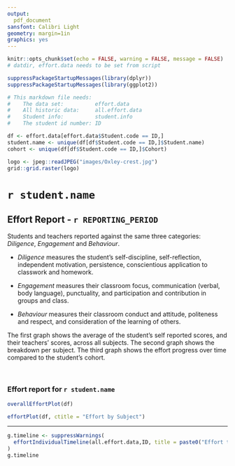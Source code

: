 ```yaml
---
output: 
  pdf_document
sansfont: Calibri Light
geometry: margin=1in
graphics: yes
---
```


```r
knitr::opts_chunk$set(echo = FALSE, warning = FALSE, message = FALSE)
# datdir, effort.data needs to be set from script

suppressPackageStartupMessages(library(dplyr))
suppressPackageStartupMessages(library(ggplot2))
```


``` r
# This markdown file needs:
#    The data set:          effort.data
#    All historic data:     all.effort.data
#    Student info:          student.info
#    The student id number: ID

df <- effort.data[effort.data$Student.code == ID,]
student.name <- unique(df[df$Student.code == ID,]$Student.name)
cohort <- unique(df[df$Student.code == ID,]$Cohort)
```

``` r
logo <- jpeg::readJPEG("images/Oxley-crest.jpg")
grid::grid.raster(logo)
```

# `r student.name`

## Effort Report - `r REPORTING_PERIOD`

Students and teachers reported against the same three categories: _Diligence_, _Engagement_ and _Behaviour_.

* _Diligence_ measures the student's self-discipline, self-reflection, independent motivation, persistence, conscientious application to classwork and homework. 

* _Engagement_ measures their classroom focus, communication (verbal, body language), punctuality, and participation and contribution in groups and class.

* _Behaviour_ measures their classroom conduct and attitude, politeness and respect, and consideration of the learning of others.

The first graph shows the average of the student's self reported scores, and their teachers' scores, across all subjects. The second graph shows the breakdown per subject. The third graph shows the effort progress over time compared to the student's cohort.

&nbsp;

### Effort report for `r student.name`

``` r
overallEffortPlot(df)
```

``` r
effortPlot(df, ctitle = "Effort by Subject")
```

--------

``` r
g.timeline <- suppressWarnings(
  effortIndividualTimeline(all.effort.data,ID, title = paste0("Effort timeline for ",student.name, ", with cohort comparison in grey"), student.info = effort.data)
)
g.timeline
```